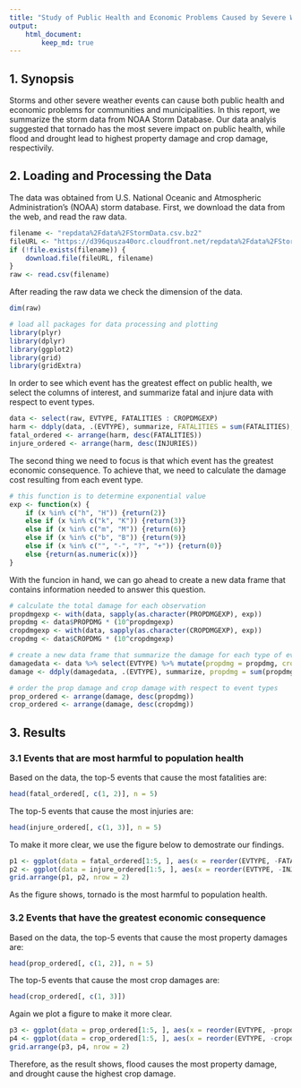 ---
title: "Study of Public Health and Economic Problems Caused by Severe Weather Events in the US"
output: 
    html_document:
        keep_md: true
---


## 1. Synopsis
Storms and other severe weather events can cause both public health and economic problems for communities and municipalities. In this report, we summarize the storm data from NOAA Storm Database. Our data analyis suggested that tornado has the most severe impact on public health, while flood and drought lead to highest property damage and crop damage, respectivily.


## 2. Loading and Processing the Data
The data was obtained from U.S. National Oceanic and Atmospheric Administration's (NOAA) storm database. First, we download the data from the web, and read the raw data.

```{r cache = TRUE}
filename <- "repdata%2Fdata%2FStormData.csv.bz2"
fileURL <- "https://d396qusza40orc.cloudfront.net/repdata%2Fdata%2FStormData.csv.bz2"
if (!file.exists(filename)) {
    download.file(fileURL, filename)
}
raw <- read.csv(filename)
```

After reading the raw data we check the dimension of the data.

```{r}
dim(raw)
```

```{r echo = FALSE, warning = FALSE, message = FALSE}
# load all packages for data processing and plotting
library(plyr)
library(dplyr)
library(ggplot2)
library(grid)
library(gridExtra)
```

In order to see which event has the greatest effect on public health, we select the columns of interest, and summarize fatal and injure data with respect to event types.
```{r}
data <- select(raw, EVTYPE, FATALITIES : CROPDMGEXP)
harm <- ddply(data, .(EVTYPE), summarize, FATALITIES = sum(FATALITIES), INJURIES = sum(INJURIES))
fatal_ordered <- arrange(harm, desc(FATALITIES))
injure_ordered <- arrange(harm, desc(INJURIES))
```

The second thing we need to focus is that which event has the greatest economic consequence. To achieve that, we need to calculate the damage cost resulting from each event type.

```{r}
# this function is to determine exponential value
exp <- function(x) {
    if (x %in% c("h", "H")) {return(2)}
    else if (x %in% c("k", "K")) {return(3)}
    else if (x %in% c("m", "M")) {return(6)}
    else if (x %in% c("b", "B")) {return(9)}
    else if (x %in% c("", "-", "?", "+")) {return(0)}
    else {return(as.numeric(x))}    
}
```

With the funcion in hand, we can go ahead to create a new data frame that contains information needed to answer this question.

```{r cache = TRUE}
# calculate the total damage for each observation
propdmgexp <- with(data, sapply(as.character(PROPDMGEXP), exp))
propdmg <- data$PROPDMG * (10^propdmgexp)
cropdmgexp <- with(data, sapply(as.character(CROPDMGEXP), exp))
cropdmg <- data$CROPDMG * (10^cropdmgexp)

# create a new data frame that summarize the damage for each type of event
damagedata <- data %>% select(EVTYPE) %>% mutate(propdmg = propdmg, cropdmg = cropdmg)
damage <- ddply(damagedata, .(EVTYPE), summarize, propdmg = sum(propdmg), cropdmg = sum(cropdmg))

# order the prop damage and crop damage with respect to event types
prop_ordered <- arrange(damage, desc(propdmg))
crop_ordered <- arrange(damage, desc(cropdmg))
```

## 3. Results

### 3.1 Events that are most harmful to population health

Based on the data, the top-5 events that cause the most fatalities are:

```{r}
head(fatal_ordered[, c(1, 2)], n = 5)
```

The top-5 events that cause the most injuries are:

```{r}
head(injure_ordered[, c(1, 3)], n = 5)
```

To make it more clear, we use the figure below to demostrate our findings.

```{r}
p1 <- ggplot(data = fatal_ordered[1:5, ], aes(x = reorder(EVTYPE, -FATALITIES), y = FATALITIES)) + geom_bar(fill = "red", width = 0.5, stat = "identity") + xlab("Event Type") + ylab("Fatalities") + theme(legend.position="none")
p2 <- ggplot(data = injure_ordered[1:5, ], aes(x = reorder(EVTYPE, -INJURIES), y = INJURIES)) + geom_bar(fill = "red", width = 0.5, stat = "identity") + xlab("Event Type") + ylab("Injuries") + theme(legend.position="none")
grid.arrange(p1, p2, nrow = 2)
```

As the figure shows, tornado is the most harmful to population health.

### 3.2 Events that have the greatest economic consequence

Based on the data, the top-5 events that cause the most property damages are:

```{r}
head(prop_ordered[, c(1, 2)], n = 5)
```

The top-5 events that cause the most crop damages are:

```{r}
head(crop_ordered[, c(1, 3)])
```

Again we plot a figure to make it more clear.

```{r}
p3 <- ggplot(data = prop_ordered[1:5, ], aes(x = reorder(EVTYPE, -propdmg), y = propdmg)) + geom_bar(fill = "red", width = 0.5, stat = "identity") + xlab("Event Type") + ylab("Property Damage") + theme(legend.position="none")
p4 <- ggplot(data = crop_ordered[1:5, ], aes(x = reorder(EVTYPE, -cropdmg), y = cropdmg)) + geom_bar(fill = "red", width = 0.5, stat = "identity") + xlab("Event Type") + ylab("Crop Damage") + theme(legend.position="none")    
grid.arrange(p3, p4, nrow = 2)
```

Therefore, as the result shows, flood causes the most property damage, and drought cause the highest crop damage.